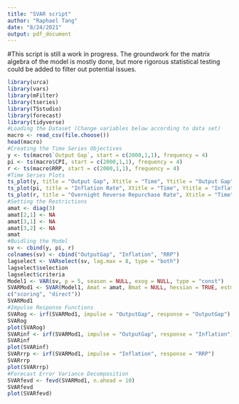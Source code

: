 ---
title: "SVAR script"
author: "Raphael Tang"
date: "8/24/2021"
output: pdf_document
---
#This script is still a work in progress. The groundwork for the matrix algebra of the model is mostly done, but more rigorous statistical testing could be added to filter out potential issues.

```{r}
library(urca)
library(vars)
library(mFilter)
library(tseries)
library(TSstudio)
library(forecast)
library(tidyverse)
#Loading the Dataset (Change variables below according to data set)
macro <- read_csv(file.choose())
head(macro)
#Creating the Time Series Objectives
y <- ts(macro$`Output Gap`, start = c(2000,1,1), frequency = 4)
pi <- ts(macro$CPI, start = c(2000,1,1), frequency = 4)
r <- ts(macro$RRP, start = c(2000,1,1), frequency = 4)
#Time Series Plots
ts_plot(y, title = "Output Gap", Xtitle = "Time", Ytitle = "Output Gap")
ts_plot(pi, title = "Inflation Rate", Xtitle = "Time", Ytitle = "Inflation Rate")
ts_plot(r, title = "Overnight Reverse Repurchase Rate", Xtitle = "Time", Ytitle = "RRP")
#Setting the Restrictions
amat <- diag(3)
amat[2,1] <- NA
amat[3,1] <- NA
amat[3,2] <- NA
amat
#Buidling the Model
sv <- cbind(y, pi, r)
colnames(sv) <- cbind("OutputGap", "Inflation", "RRP")
lagselect <- VARselect(sv, lag.max = 8, type = "both")
lagselect$selection
lagselect$criteria
Model1 <- VAR(sv, p = 5, season = NULL, exog = NULL, type = "const")
SVARMod1 <- SVAR(Model1, Amat = amat, Bmat = NULL, hessian = TRUE, estmethod =
c("scoring", "direct"))
SVARMod1
#Impulse Response Functions
SVARog <- irf(SVARMod1, impulse = "OutputGap", response = "OutputGap")
SVARog
plot(SVARog)
SVARinf <- irf(SVARMod1, impulse = "OutputGap", response = "Inflation")
SVARinf
plot(SVARinf)
SVARrrp <- irf(SVARMod1, impulse = "Inflation", response = "RRP")
SVARrrp
plot(SVARrrp)
#Forecast Error Variance Decomposition
SVARfevd <- fevd(SVARMod1, n.ahead = 10)
SVARfevd
plot(SVARfevd)
```

